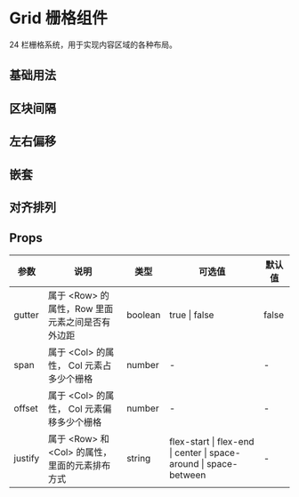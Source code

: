 # Grid 栅格组件

<p className="large">24 栏栅格系统，用于实现内容区域的各种布局。</p>

## 基础用法


<DemoBase />

## 区块间隔


<DemoBlock />

## 左右偏移


<Demooffset />

## 嵌套


<DemoNest />

## 对齐排列


<DemoJustify />

## Props

| 参数    | 说明                                                   | 类型    | 可选值                                                            | 默认值 |
| ------- | ------------------------------------------------------ | ------- | ----------------------------------------------------------------- | ------ |
| gutter  | 属于 &#60;Row> 的属性，Row 里面元素之间是否有外边距    | boolean | true \| false                                                     | false  |
| span    | 属于 &#60;Col> 的属性， Col 元素占多少个栅格           | number  | -                                                                 | -      |
| offset  | 属于 &#60;Col> 的属性， Col 元素偏移多少个栅格         | number  | -                                                                 | -      |
| justify | 属于 &#60;Row> 和 &#60;Col> 的属性，里面的元素排布方式 | string  | flex-start \| flex-end \| center \| space-around \| space-between | -      |
